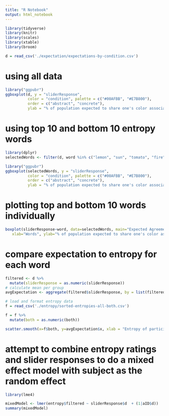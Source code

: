 ```yaml
---
title: "R Notebook"
output: html_notebook
---
```


```r
library(tidyverse)
library(knitr)
library(scales)
library(xtable)
library(broom)
```


```r
d = read_csv('./expectation/expectations-by-condition.csv') 
```

# using all data
```r
library("ggpubr")
ggboxplot(d, y = "sliderResponse", 
          color = "condition", palette = c("#00AFBB", "#E7B800"),
          order = c("abstract", "concrete"),
          ylab = "% of population expected to share one's color association", xlab="words")
```

# using top 10 and bottom 10 entropy words
```r
library(dplyr)
selectedWords <- filter(d, word %in% c("lemon", "sun", "tomato", "fire", "apple", "spinach", "vegetable", "tree", "daffodil", 'noun', 'misconception', 'peculiarity', 'tendency', 'obligation', 'randomness', 'oddity', 'complexity', 'responsibility', 'absurdity'))

library("ggpubr")
ggboxplot(selectedWords, y = "sliderResponse", 
          color = "condition", palette = c("#00AFBB", "#E7B800"),
          order = c("abstract", "concrete"),
          ylab = "% of population expected to share one's color association", xlab="words")
```

# plotting top and bottom 10 words individually
```r
boxplot(sliderResponse~word, data=selectedWords, main="Expected Agreement",
   xlab="Words", ylab="% of population expected to share one's color association")
```
# compare expectation to entropy for each word
```r

filtered <- d %>%
  mutate(sliderResponse = as.numeric(sliderResponse))
# calculate mean per group 
avgExpectation <- aggregate(filtered$sliderResponse, by = list(filtered$word), FUN = mean)

# load and format entropy data
f = read_csv('./entropy/sorted-entropies-all-both.csv') 

f = f %>%
  mutate(both = as.numeric(both))

scatter.smooth(x=f$both, y=avgExpectation$x, xlab = "Entropy of participants' color associations for all words", ylab = "Average % of population expected to share one's color association")
```
# attempt to combine entropy ratings and slider responses to do a mixed effect model with subject as the random effect

```r
library(lme4)

mixedModel <- lmer(entropy$filtered ~ sliderResponse$d  + (1|aID$d))
summary(mixedModel)
```


